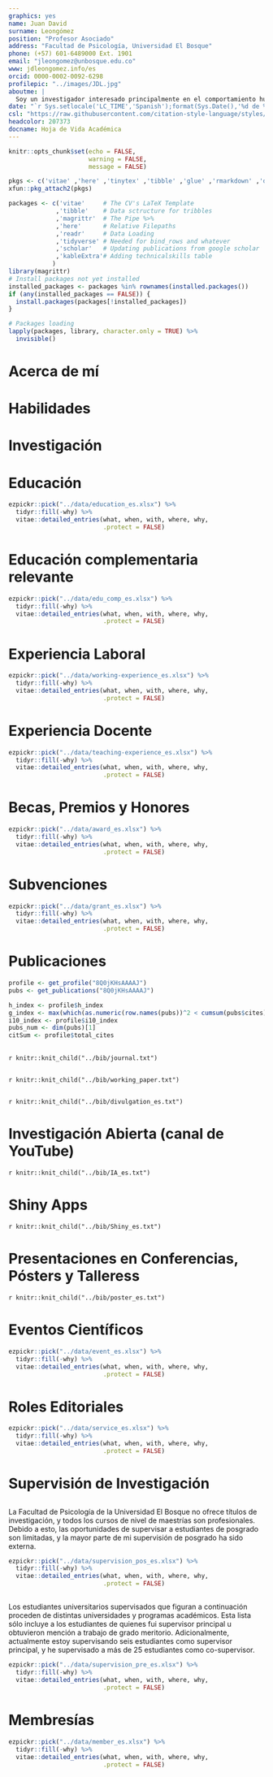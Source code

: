 ```yaml
---
graphics: yes
name: Juan David
surname: Leongómez
position: "Profesor Asociado"
address: "Facultad de Psicología, Universidad El Bosque"
phone: (+57) 601-6489000 Ext. 1901
email: "jleongomez@unbosque.edu.co"
www: jdleongomez.info/es
orcid: 0000-0002-0092-6298
profilepic: "../images/JDL.jpg"
aboutme: |
  Soy un investigador interesado principalmente en el comportamiento humano, así como en los métodos cuantitativos y la ciencia reproducible.
date: "`r Sys.setlocale('LC_TIME','Spanish');format(Sys.Date(),'%d de %B de %Y')`"
csl: "https://raw.githubusercontent.com/citation-style-language/styles/master/apa-cv.csl"
headcolor: 207373
docname: Hoja de Vida Académica
---
```


```r
knitr::opts_chunk$set(echo = FALSE,
                      warning = FALSE,
                      message = FALSE)

pkgs <- c('vitae' ,'here' ,'tinytex' ,'tibble' ,'glue' ,'rmarkdown' ,'dplyr', 'readr' ,'yaml')
xfun::pkg_attach2(pkgs)

packages <- c('vitae'     # The CV's LaTeX Template
             ,'tibble'    # Data sctructure for tribbles
             ,'magrittr'  # The Pipe %>%
             ,'here'      # Relative Filepaths
             ,'readr'     # Data Loading
             ,'tidyverse' # Needed for bind_rows and whatever
             ,'scholar'   # Updating publications from google scholar
             ,'kableExtra'# Adding technicalskills table
            )
library(magrittr)
# Install packages not yet installed
installed_packages <- packages %in% rownames(installed.packages())
if (any(installed_packages == FALSE)) {
  install.packages(packages[!installed_packages])
}

# Packages loading
lapply(packages, library, character.only = TRUE) %>%
  invisible()
```

# Acerca de mí

\begin{minipage}[c]{0.85\linewidth}
Soy Profesor Asociado e investigador de \href{https://jdleongomez.info/es/team/}{\textit{\textbf{EvoCo}: Laboratorio de Evolución y Comportamiento Humano}}, y lider del grupo de investigación \href{https://investigaciones.unbosque.edu.co/codec}{\textit{\textbf{CODEC}: Ciencias Cognitivas y del Comportamiento}} (clasificación  \href{https://scienti.minciencias.gov.co/gruplac/jsp/visualiza/visualizagr.jsp?nro=00000000001446}{\textbf{A1}}),  \href{https://www.uelbosque.edu.co/psicologia}{Facultad de Psicología}, \href{https://www.uelbosque.edu.co/}{Universidad El Bosque} en Bogotá, Colombia. Mis intereses de investigación se centran principalmente en la elección de pareja, la comunicación vocal humana y la musicalidad, así como en la bioacústica, la psicoacústica y los efectos hormonales en el comportamiento humano. Publiqué uno de los primeros artículos que muestran los cambios en el tono de la voz en respuesta al estatus social del oyente, y he demostrado los fuertes efectos de la modulación de la voz en los oyentes en contextos de cortejo. Me apasionan los métodos cuantitativos y la programación en \textbf{R}, como herramienta para promover la reproducibilidad y la ciencia abierta. Por esto, soy \href{https://rr.peercommunityin.org/about/recommenders}{recomendador} (editor) de \href{https://rr.peercommunityin.org/}{PCI Registered Reports}.
\end{minipage} \begin{minipage}[c]{0.15\linewidth}
\begin{flushright} 
\hfill \href{https://jdleongomez.info/es/team/}{\includegraphics[width=2.3cm, height=2.3cm]{Logo_EvoCo.png}} \newline \href{https://investigaciones.unbosque.edu.co/codec}{\includegraphics[width=2.3cm, height=2.3cm]{Logo_CODEC.png}}
\end{flushright}
\end{minipage}

# Habilidades

\begin{cvskills}
  \cvskill
    {Programación}
    {\href{https://www.r-project.org/}{\textbf{R}} (avanzado: todo el procesamiento de datos, análisis, diagramas y tablas —e incluso esta HV— hechos en R)}

  \cvskill
    {Informes reproducibles}
    {Markdown/\href{https://rmarkdown.rstudio.com/}{R Markdown} (incluyendo código  \href{https://www.latex-project.org/}{{\fontfamily{cmr}\selectfont\LaTeX}} y \href{https://html.spec.whatwg.org/}{HTML}\faHtml5). Control de versiones: \href{https://git-scm.com/}{Git} \faGit* y \href{https://github.com/JDLeongomez}{GitHub} \faGithub}

  \cvskill
    {Investigación Cuantitativa}
    {Modelado estadístico, modelos de efectos mixtos, inferencia multimodelo, \textit{machine learning}}

  \cvskill
    {Software}
    {\href{https://posit.co/products/open-source/rstudio/}{RStudio}, \href{https://code.visualstudio.com/}{Visual Studio Code}, \href{https://www.fon.hum.uva.nl/praat/}{Praat}, \href{https://www.audacityteam.org/}{Audacity}, \href{https://inkscape.org/}{InkScape}, \href{https://www.zotero.org/}{Zotero}}

  \cvskill
    {Idiomas}
    {Inglés/Español}
\end{cvskills}

# Investigación

\begin{cvskills}
  \cvskill
    {Areas de Investigacion}
    {\textbf{Voz humana • Modulación vocal • Elección de pareja • Comportamiento humano}}

  \cvskill
    {Principales Métodos de Investigación}
    {Diseños experimentales • Análisis acústico • Morfometría • Calificación de estímulos}
\end{cvskills}

# Educación

```r
ezpickr::pick("../data/education_es.xlsx") %>%
  tidyr::fill(-why) %>%
  vitae::detailed_entries(what, when, with, where, why,
                          .protect = FALSE)
```

# Educación complementaria relevante

```r
ezpickr::pick("../data/edu_comp_es.xlsx") %>%
  tidyr::fill(-why) %>%
  vitae::detailed_entries(what, when, with, where, why,
                          .protect = FALSE)
```

# Experiencia Laboral

```r
ezpickr::pick("../data/working-experience_es.xlsx") %>%
  tidyr::fill(-why) %>%
  vitae::detailed_entries(what, when, with, where, why,
                          .protect = FALSE)
```

# Experiencia Docente

```r
ezpickr::pick("../data/teaching-experience_es.xlsx") %>%
  tidyr::fill(-why) %>%
  vitae::detailed_entries(what, when, with, where, why,
                          .protect = FALSE)
```

# Becas, Premios y Honores

```r
ezpickr::pick("../data/award_es.xlsx") %>%
  tidyr::fill(-why) %>%
  vitae::detailed_entries(what, when, with, where, why,
                          .protect = FALSE)
```

# Subvenciones

```r
ezpickr::pick("../data/grant_es.xlsx") %>%
  tidyr::fill(-why) %>%
  vitae::detailed_entries(what, when, with, where, why,
                          .protect = FALSE)
```

# Publicaciones

```r
profile <- get_profile("8Q0jKHsAAAAJ")
pubs <- get_publications("8Q0jKHsAAAAJ")

h_index <- profile$h_index
g_index <- max(which(as.numeric(row.names(pubs))^2 < cumsum(pubs$cites)))
i10_index <- profile$i10_index
pubs_num <- dim(pubs)[1]
citSum <- profile$total_cites
```

\begin{tcolorbox}[enhanced,
        on line, 
        boxsep=4pt, left=0pt,right=0pt,top=0pt,bottom=0pt,
        colframe=white,colback=teal,
        hyperurl={https://scholar.google.com/citations?user=8Q0jKHsAAAAJ}]
  
\color{white}
\begin{minipage}[c]{0.195\linewidth}
  \begin{center} \begin{huge} `r h_index` \end{huge}
  \begin{small} Índice \textit{h} \end{small} \end{center} 
\end{minipage} \begin{minipage}[c]{0.195\linewidth}
  \begin{center} \begin{huge} `r g_index` \end{huge}
  \begin{small} Índice \textit{g} \end{small} \end{center}
\end{minipage} \begin{minipage}[c]{0.195\linewidth}
  \begin{center} \begin{huge} `r i10_index` \end{huge}
  \begin{small} Índice i10 \end{small} \end{center}
\end{minipage} \begin{minipage}[c]{0.195\linewidth}
  \begin{center} \begin{huge} `r pubs_num` \end{huge}
  \begin{small} Publicaciones \end{small} \end{center}
\end{minipage} \begin{minipage}[c]{0.195\linewidth}  
  \begin{center} \begin{huge} `r citSum` \end{huge} 
  \begin{small} Citas \end{small} \end{center}
\end{minipage}
\end{tcolorbox}

## \textbf{Artículos y Trabajos Publicados}

\begingroup
\footnotesize
\setlength{\parindent}{-0.5in}
\setlength{\leftskip}{0.5in}

`r knitr::knit_child("../bib/journal.txt")`

\endgroup

## \textbf{\textit{Preprints} y Artículos en Revisión}

\begingroup
\footnotesize
\setlength{\parindent}{-0.5in}
\setlength{\leftskip}{0.5in}

`r knitr::knit_child("../bib/working_paper.txt")`

\endgroup

## \textbf{Articulos de Divulgacion}

\begingroup
\footnotesize
\setlength{\parindent}{-0.5in}
\setlength{\leftskip}{0.5in}

`r knitr::knit_child("../bib/divulgation_es.txt")`

\endgroup

# Investigación Abierta (canal de YouTube)

\begin{minipage}[c]{0.15\linewidth}
\href{https://www.youtube.com/@InvestigacionAbierta}{\includegraphics[width=2.3cm, height=2.3cm]{Logo_IA.png}}
\end{minipage} \begin{minipage}[c]{0.85\linewidth}
\textcolor{red}{\faYoutube} \href{https://www.youtube.com/@InvestigacionAbierta}{Investigación Abierta} es un canal de YouTube donde publico videos y tutoriales acerca de métodos y buenas prácticas de investigación, estadística y ciencia abierta, así como algunos programas útiles de código abierto.
\end{minipage}

\begingroup
\footnotesize
\setlength{\parindent}{-0.5in}
\setlength{\leftskip}{0.5in}

`r knitr::knit_child("../bib/IA_es.txt")`

\endgroup

# Shiny Apps

\begin{minipage}[c]{0.10\linewidth}
\href{https://jdleongomez.info/es/#shiny}{\includegraphics[width=1.5cm, height=1.74cm]{shiny_hex.png}}
\end{minipage} \begin{minipage}[c]{0.90\linewidth}
He creado algunas, pequeñas aplicaciones públicas con \href{https://shiny.posit.co/}{Shiny} en R, sobre todo por diversión. Aunque todavía estoy aprendiendo, en esta sección hay algunos ejemplos.
\end{minipage} 

\begingroup
\footnotesize
\setlength{\parindent}{-0.5in}
\setlength{\leftskip}{0.5in}

`r knitr::knit_child("../bib/Shiny_es.txt")`

\endgroup

# Presentaciones en Conferencias, Pósters y Talleress

\begingroup
\footnotesize
\setlength{\parindent}{-0.5in}
\setlength{\leftskip}{0.5in}

`r knitr::knit_child("../bib/poster_es.txt")`

\endgroup

# Eventos Científicos

```r
ezpickr::pick("../data/event_es.xlsx") %>%
  tidyr::fill(-why) %>%
  vitae::detailed_entries(what, when, with, where, why,
                          .protect = FALSE)
```

# Roles Editoriales

\begin{small}
\textbf{Nota:} Mi registro verificado como par académico y editos internacional está disponible en mi perfil de \href{https://www.webofscience.com/wos/author/record/387716}{Web of Science}.
\end{small}

```r
ezpickr::pick("../data/service_es.xlsx") %>%
  tidyr::fill(-why) %>%
  vitae::detailed_entries(what, when, with, where, why,
                          .protect = FALSE)
```

# Supervisión de Investigación

##  \textbf{Posgrado}

La Facultad de Psicología de la Universidad El Bosque no ofrece títulos de investigación, y todos los cursos de nivel de maestrías son profesionales. Debido a esto, las oportunidades de supervisar a estudiantes de posgrado son limitadas, y la mayor parte de mi supervisión de posgrado ha sido externa.

```r
ezpickr::pick("../data/supervision_pos_es.xlsx") %>%
  tidyr::fill(-why) %>%
  vitae::detailed_entries(what, when, with, where, why,
                          .protect = FALSE)
```

##  \textbf{Pregrado}

Los estudiantes universitarios supervisados que figuran a continuación proceden de distintas universidades y programas académicos. Esta lista sólo incluye a los estudiantes de quienes fui supervisor principal u obtuvieron mención a trabajo de grado meritorio. Adicionalmente, actualmente estoy supervisando seis estudiantes como supervisor principal, y he supervisado a más de 25 estudiantes como co-supervisor.

```r
ezpickr::pick("../data/supervision_pre_es.xlsx") %>%
  tidyr::fill(-why) %>%
  vitae::detailed_entries(what, when, with, where, why,
                          .protect = FALSE)
```

# Membresías

```r
ezpickr::pick("../data/member_es.xlsx") %>%
  tidyr::fill(-why) %>%
  vitae::detailed_entries(what, when, with, where, why,
                          .protect = FALSE)
```